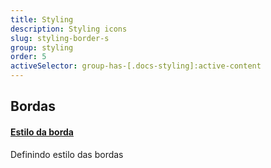 ```yaml
---
title: Styling
description: Styling icons
slug: styling-border-s
group: styling
order: 5
activeSelector: group-has-[.docs-styling]:active-content
---
```


## Bordas
#### [Estilo da borda](https://tailwindcss.com/docs/border-style)
Definindo estilo das bordas
